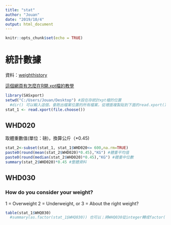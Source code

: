 ```yaml
---
title: "stat"
author: "Jouan"
date: "2019/10/4"
output: html_document
---
```


```r
knitr::opts_chunk$set(echo = TRUE)
```
# 統計數據
資料：[weighthistory](https://wwwn.cdc.gov/nchs/nhanes/search/datapage.aspx?Component=Questionnaire&CycleBeginYear=2015)

[這個網頁有怎麼在R開.xpt檔的教學](https://www.phusewiki.org/wiki/index.php?title=Open_XPT_File_with_R)
```r
library(SASxport)
setwd("C:/Users/Jouan/Desktop") #設在存統計xpt檔的位置
  #dir() 可以輸入這個，會跑出檔案位置的所有檔案，從裡面複製貼到下面的read.xport()，好處就是不用每次knit都要重選檔案
stat_1 <- read.xport(file.choose())
```

## WHD020
取體重數值(單位：磅)，換算公斤（*0.45)
```r
stat_2<-subset(stat_1, stat_1$WHD020<= 600,na.rm=TRUE)
paste0(round(mean(stat_2$WHD020)*0.45),"KG") #體重平均值
paste0(round(median(stat_2$WHD020)*0.45),"KG") #體重中位數
summary(stat_2$WHD020)*0.45 #整體資料
```

## WHD030
### How do you consider your weight?
1 = Overweight
2 = Underweight, or
3 = About the right weight?
```r
table(stat_1$WHQ030)
  #summary(as.factor(stat_1$WHQ030)) 也可以；將WHQ030從integer轉成factor(因為sum會把值加起來)

```



